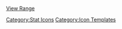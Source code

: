 [[file:icon_LOS.png|View Range]]<noinclude>[[Category:Stat Icons]] [[Category:Icon Templates]]</noinclude>